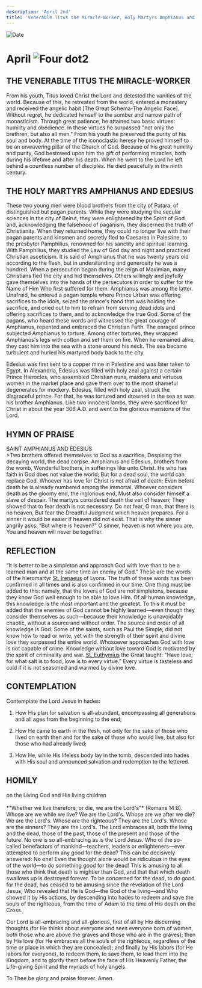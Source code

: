 ```yaml
---
description: 'April 2nd'
title: 'Venerable Titus the Miracle-Worker, Holy Martyrs Amphianus and Edesius'
---
```


<CustomPaginator />
<RunningHead />

<Image src="/title-imprint.png" height={68} width={50} alt="Date" className="title-imprint"/>

# <div id="date">April <Image className="four-dot" src="/four-dot.png" height={15} width={15} alt="Four dot" />2</div>

## THE VENERABLE TITUS THE MIRACLE-WORKER

From his youth, Titus loved Christ the Lord and detested the vanities of the world. Because of this, he retreated from the world, entered a monastery and received the angelic habit [The Great Schema-The Angelic Face]. Without regret, he dedicated himself to the somber and narrow path of monasticism. Through great patience, he attained two basic virtues: humility and obedience. In these virtues he surpassed "not only the brethren, but also all men." From his youth he preserved the purity of his soul and body. At the time of the iconoclastic heresy he proved himself to be an unwavering pillar of the Church of God. Because of his great humility and purity, God bestowed upon him the gift of performing miracles, both during his lifetime and after his death. When he went to the Lord he left behind a countless number of disciples. He died peacefully in the ninth century.

## THE HOLY MARTYRS AMPHIANUS AND EDESIUS

These two young men were blood brothers from the city of Patara, of distinguished but pagan parents. While they were studying the secular sciences in the city of Beirut, they were enlightened by the Spirit of God and, acknowledging the falsehood of paganism, they discerned the truth of Christianity. When they returned home, they could no longer live with their pagan parents and kinsmen and secretly fled to Caesarea in Palestine, to the presbyter Pamphilius, renowned for his sanctity and spiritual learning. With Pamphilius, they studied the Law of God day and night and practiced Christian asceticism. It is said of Amphianus that he was twenty years old according to the flesh, but in understanding and generosity he was a hundred. When a persecution began during the reign of Maximian, many Christians fled the city and hid themselves. Others willingly and joyfully gave themselves into the hands of the persecutors in order to suffer for the Name of Him Who first suffered for them. Amphianus was among the latter. Unafraid, he entered a pagan temple where Prince Urban was offering sacrifices to the idols, seized the prince's hand that was holding the sacrifice, and cried out to him to refrain from serving dead idols and offering sacrifices to them, and to acknowledge the true God. Some of the pagans, who heard these words and witnessed the great courage of Amphianus, repented and embraced the Christian Faith. The enraged prince subjected Amphianus to torture. Among other tortures, they wrapped Amphianus's legs with cotton and set them on fire. When he remained alive, they cast him into the sea with a stone around his neck. The sea became turbulent and hurled his martyred body back to the city.

Edesius was first sent to a copper mine in Palestine and was later taken to Egypt. In Alexandria, Edesius was filled with holy zeal against a certain Prince Hierocles, who assembled Christian nuns, maidens and virtuous women in the market place and gave them over to the most shameful degenerates for mockery. Edesius, filled with holy zeal, struck the disgraceful prince. For that, he was tortured and drowned in the sea as was his brother Amphianus. Like two innocent lambs, they were sacrificed for Christ in about the year 306 A.D. and went to the glorious mansions of the Lord.


## HYMN OF PRAISE
<div style={{textAlign:'center', color:'crimson', fontWeight:'bold'}}>
SAINT AMPHIANUS AND EDESIUS
</div>
>Two brothers offered themselves to God as a sacrifice,  
Despising the decaying world, the dead corpse.  
Amphianus and Edesius, brothers from the womb,  
Wonderful brothers, in sufferings like unto Christ.  
He who has faith in God does not value the world;  
But for a dead soul, the world can replace God.  
Whoever has love for Christ is not afraid of death;  
Even before death he is already numbered among the immortal.  
Whoever considers death as the gloomy end, the inglorious end,  
Must also consider himself a slave of despair.  
The martyrs considered death the veil of heaven;  
They showed that to fear death is not necessary.  
Do not fear, O man, that there is no heaven,  
But fear the Dreadful Judgment which heaven prepares.  
For a sinner it would be easier if heaven did not exist.  
That is why the sinner angrily asks:  
“But where is heaven?"  
O sinner, heaven is not where you are,  
You and heaven will never be together.  


## REFLECTION

“It is better to be a simpleton and approach God with love than to be a learned man and at the same time an enemy of God." These are the words of the hieromartyr [St. Irenaeus](/august/23rd#the-hieromarty-priest-martyr-irenaeusbishop-of-lyons) of Lyons. The truth of these words has been confirmed in all times and is also confirmed in our time. One thing must be added to this: namely, that the lovers of God are not simpletons, because they know God well enough to be able to love Him. Of all human knowledge, this knowledge is the most important and the greatest. To this it must be added that the enemies of God cannot be highly learned—even though they consider themselves as such—because their knowledge is unavoidably chaotic, without a source and without order. The source and order of all knowledge is God. Some of the saints, such as Paul the Simple, did not know how to read or write, yet with the strength of their spirit and divine love they surpassed the entire world. Whosoever approaches God with love is not capable of crime. Knowledge without love toward God is motivated by the spirit of criminality and war. [St. Euthymius](/january/20th) the Great taught: "Have love; for what salt is to food, love is to every virtue." Every virtue is tasteless and cold if it is not seasoned and warmed by divine love.


## CONTEMPLATION

Contemplate the Lord Jesus in hades:

1. How His plan for salvation is all-abundant, encompassing all generations and all ages from the beginning to the end;

2. How He came to earth in the flesh, not only for the sake of those who lived on earth then and for the sake of those who would live, but also for those who had already lived;

3. How He, while His lifeless body lay in the tomb, descended into hades with His soul and announced salvation and redemption to the fettered.


## HOMILY
<div style={{textAlign:'center', color:'crimson', fontWeight:'bold'}}>
on the Living God and His living children
</div><br />
<div style={{textAlign:'right'}}>
*"Whether we live therefore, or die, we are the Lord's"* (Romans 14:8).
</div>
Whose are we while we live? We are the Lord's. Whose are we after we die? We are the Lord's. Whose are the righteous? They are the Lord's. Whose are the sinners? They are the Lord's. The Lord embraces all, both the living and the dead, those of the past, those of the present and those of the future. No one is so all-embracing as is the Lord Jesus. Who of the so-called benefactors of mankind—teachers, leaders or enlighteners—ever attempted to perform any good for the dead? This can be decisively answered: No one! Even the thought alone would be ridiculous in the eyes of the world—to do something good for the dead! This is amusing to all those who think that death is mightier than God, and that that which death swallows up is destroyed forever. To be concerned for the dead, to do good for the dead, has ceased to be amusing since the revelation of the Lord Jesus, Who revealed that He is God—the God of the living—and Who showed it by His actions, by descending into hades to redeem and save the souls of the righteous, from the time of Adam to the time of His death on the Cross.

Our Lord is all-embracing and all-glorious, first of all by His discerning thoughts (for He thinks about everyone and sees everyone born of women, both those who are above the graves and those who are in the graves); then by His love (for He embraces all the souls of the righteous, regardless of the time or place in which they are concealed); and finally by His labors (for He labors for everyone), to redeem them, to save them, to lead them into the Kingdom, and to glorify them before the face of His Heavenly Father, the Life-giving Spirit and the myriads of holy angels.

To Thee be glory and praise forever. Amen.